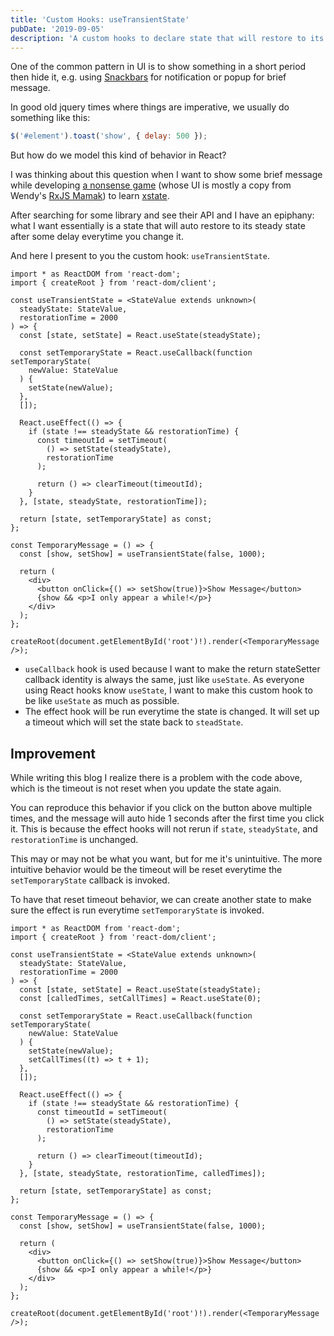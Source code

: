 ```yaml
---
title: 'Custom Hooks: useTransientState'
pubDate: '2019-09-05'
description: 'A custom hooks to declare state that will restore to its steady-state value after some delay. This will be useful when you want to show some UI element temporarily and then hide it after some delay.'
---
```



One of the common pattern in UI is to show something in a short period then hide it, e.g. using [Snackbars] for notification or popup for brief message.

In good old jquery times where things are imperative, we usually do something like this:

```js
$('#element').toast('show', { delay: 500 });
```

But how do we model this kind of behavior in React?

I was thinking about this question when I want to show some brief message while developing [a nonsense game][game] (whose UI is mostly a copy from Wendy's [RxJS Mamak][rxjs-mamak]) to learn [xstate].

After searching for some library and see their API and I have an epiphany: what I want essentially is a state that will auto restore to its steady state after some delay everytime you change it.

And here I present to you the custom hook: `useTransientState`.

<LiveEditor>

```tsx twoslash
import * as ReactDOM from 'react-dom';
import { createRoot } from 'react-dom/client';

const useTransientState = <StateValue extends unknown>(
  steadyState: StateValue,
  restorationTime = 2000
) => {
  const [state, setState] = React.useState(steadyState);

  const setTemporaryState = React.useCallback(function setTemporaryState(
    newValue: StateValue
  ) {
    setState(newValue);
  },
  []);

  React.useEffect(() => {
    if (state !== steadyState && restorationTime) {
      const timeoutId = setTimeout(
        () => setState(steadyState),
        restorationTime
      );

      return () => clearTimeout(timeoutId);
    }
  }, [state, steadyState, restorationTime]);

  return [state, setTemporaryState] as const;
};

const TemporaryMessage = () => {
  const [show, setShow] = useTransientState(false, 1000);

  return (
    <div>
      <button onClick={() => setShow(true)}>Show Message</button>
      {show && <p>I only appear a while!</p>}
    </div>
  );
};

createRoot(document.getElementById('root')!).render(<TemporaryMessage />);
```

</LiveEditor>

- `useCallback` hook is used because I want to make the return stateSetter callback identity is always the same, just like `useState`. As everyone using React hooks know `useState`, I want to make this custom hook to be like `useState` as much as possible.
- The effect hook will be run everytime the state is changed. It will set up a timeout which will set the state back to `steadState`.

## Improvement

While writing this blog I realize there is a problem with the code above, which is the timeout is not reset when you update the state again.

You can reproduce this behavior if you click on the button above multiple times, and the message will auto hide 1 seconds after the first time you click it. This is because the effect hooks will not rerun if `state`, `steadyState`, and `restorationTime` is unchanged.

This may or may not be what you want, but for me it's unintuitive. The more intuitive behavior would be the timeout will be reset everytime the `setTemporaryState` callback is invoked.

To have that reset timeout behavior, we can create another state to make sure the effect is run everytime `setTemporaryState` is invoked.

<LiveEditor>

```tsx twoslash {9,15,28}
import * as ReactDOM from 'react-dom';
import { createRoot } from 'react-dom/client';

const useTransientState = <StateValue extends unknown>(
  steadyState: StateValue,
  restorationTime = 2000
) => {
  const [state, setState] = React.useState(steadyState);
  const [calledTimes, setCallTimes] = React.useState(0);

  const setTemporaryState = React.useCallback(function setTemporaryState(
    newValue: StateValue
  ) {
    setState(newValue);
    setCallTimes((t) => t + 1);
  },
  []);

  React.useEffect(() => {
    if (state !== steadyState && restorationTime) {
      const timeoutId = setTimeout(
        () => setState(steadyState),
        restorationTime
      );

      return () => clearTimeout(timeoutId);
    }
  }, [state, steadyState, restorationTime, calledTimes]);

  return [state, setTemporaryState] as const;
};

const TemporaryMessage = () => {
  const [show, setShow] = useTransientState(false, 1000);

  return (
    <div>
      <button onClick={() => setShow(true)}>Show Message</button>
      {show && <p>I only appear a while!</p>}
    </div>
  );
};

createRoot(document.getElementById('root')!).render(<TemporaryMessage />);
```

</LiveEditor>

[snackbars]: https://material.io/components/snackbars/
[game]: https://xstate-game.netlify.com
[rxjs-mamak]: https://rxjs-mamak.wendko.com
[xstate]: https://xstate.js.org
